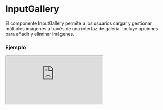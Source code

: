 
# InputGallery

El componente InputGallery permite a los usuarios cargar y gestionar múltiples imágenes a través de una interfaz de galería. Incluye opciones para añadir y eliminar imágenes.

### Ejemplo

<Iframe src="https://fenextjs-component-storybook.vercel.app/iframe.html?args=&id=input-inputgallery--index&viewMode=story" />

### Importacion

Para importar el componente InputGallery, se puede hacer desde fenextjs

```tsx copy
import { InputGallery } from "fenextjs";
```

### Parametros

| Parametro | Tipo | Requerido | Default | Descripcion |
| --------- | ---- | --------- | ------- | ----------- |
| defaultValue | FileProps[] | no | [] | Valor por defecto que se muestra en la galería. Se espera un array de objetos FileProps. |
| value | FileProps[] | no | undefined | Valor controlado para la galería, que reemplaza el defaultValue si se proporciona. |
| textBtn | string | no | 'Add More Images' | Texto que se muestra en el botón para añadir más imágenes. |
| className | string | no | '' | Clase CSS para el componente. |
| classNameContentButton | string | no | '' | Clase CSS para el contenedor del botón. |
| classNameButton | ButtonClassProps | no | \{\} | Clase CSS específica para el botón. |
| onChange | (items: FileProps[]) =\> void | no | undefined | Función que se ejecuta cuando la lista de imágenes cambia. |

### Storybook

Para ver el storybook del componente lo puede hacer con este [link](https://fenextjs-component-storybook.vercel.app/?path=/story/input-inputgallery--index)

### Usos

- Galería de imágenes básica

```tsx copy
<InputGallery onChange={(items) => { console.log(items); }} />
```

- Galería de imágenes con valores predefinidos

```tsx copy
<InputGallery defaultValue={[{ fileData: "url1", text: "Image 1" }]} onChange={(items) => { console.log(items); }} />
```

- Galería con botón personalizado

```tsx copy
<InputGallery textBtn="Upload New Image" onChange={(items) => { console.log(items); }} />
```


